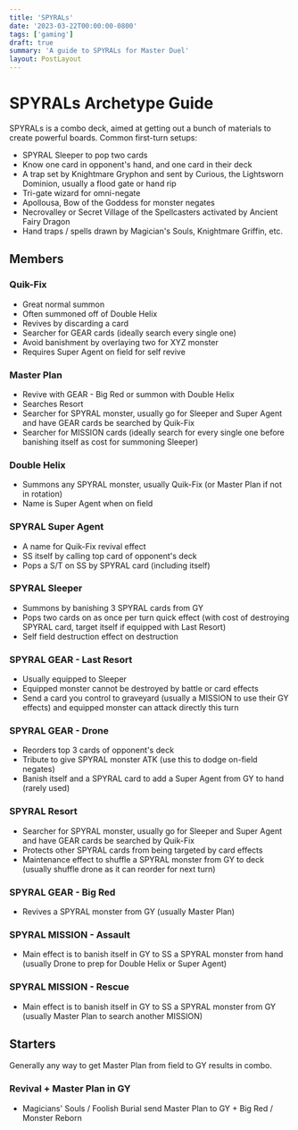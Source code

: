 ```yaml
---
title: 'SPYRALs'
date: '2023-03-22T00:00:00-0800'
tags: ['gaming']
draft: true
summary: 'A guide to SPYRALs for Master Duel'
layout: PostLayout
---
```


# SPYRALs Archetype Guide

SPYRALs is a combo deck, aimed at getting out a bunch of materials to create powerful boards.
Common first-turn setups:

- SPYRAL Sleeper to pop two cards
- Know one card in opponent's hand, and one card in their deck
- A trap set by Knightmare Gryphon and sent by Curious, the Lightsworn Dominion, usually a flood gate or hand rip
- Tri-gate wizard for omni-negate
- Apollousa, Bow of the Goddess for monster negates
- Necrovalley or Secret Village of the Spellcasters activated by Ancient Fairy Dragon
- Hand traps / spells drawn by Magician's Souls, Knightmare Griffin, etc.

## Members

### Quik-Fix

- Great normal summon
- Often summoned off of Double Helix
- Revives by discarding a card
- Searcher for GEAR cards (ideally search every single one)
- Avoid banishment by overlaying two for XYZ monster
- Requires Super Agent on field for self revive

### Master Plan

- Revive with GEAR - Big Red or summon with Double Helix
- Searches Resort
- Searcher for SPYRAL monster, usually go for Sleeper and Super Agent and have GEAR cards be searched by Quik-Fix
- Searcher for MISSION cards (ideally search for every single one before banishing itself as cost for summoning Sleeper)

### Double Helix

- Summons any SPYRAL monster, usually Quik-Fix (or Master Plan if not in rotation)
- Name is Super Agent when on field

### SPYRAL Super Agent

- A name for Quik-Fix revival effect
- SS itself by calling top card of opponent's deck
- Pops a S/T on SS by SPYRAL card (including itself)

### SPYRAL Sleeper

- Summons by banishing 3 SPYRAL cards from GY
- Pops two cards on as once per turn quick effect (with cost of destroying SPYRAL card, target itself if equipped with Last Resort)
- Self field destruction effect on destruction

### SPYRAL GEAR - Last Resort

- Usually equipped to Sleeper
- Equipped monster cannot be destroyed by battle or card effects
- Send a card you control to graveyard (usually a MISSION to use their GY effects) and equipped monster can attack directly this turn

### SPYRAL GEAR - Drone

- Reorders top 3 cards of opponent's deck
- Tribute to give SPYRAL monster ATK (use this to dodge on-field negates)
- Banish itself and a SPYRAL card to add a Super Agent from GY to hand (rarely used)

### SPYRAL Resort

- Searcher for SPYRAL monster, usually go for Sleeper and Super Agent and have GEAR cards be searched by Quik-Fix
- Protects other SPYRAL cards from being targeted by card effects
- Maintenance effect to shuffle a SPYRAL monster from GY to deck (usually shuffle drone as it can reorder for next turn)

### SPYRAL GEAR - Big Red

- Revives a SPYRAL monster from GY (usually Master Plan)

### SPYRAL MISSION - Assault

- Main effect is to banish itself in GY to SS a SPYRAL monster from hand (usually Drone to prep for Double Helix or Super Agent)

### SPYRAL MISSION - Rescue

- Main effect is to banish itself in GY to SS a SPYRAL monster from GY (usually Master Plan to search another MISSION)

## Starters

Generally any way to get Master Plan from field to GY results in combo.

### Revival + Master Plan in GY

- Magicians' Souls / Foolish Burial send Master Plan to GY + Big Red / Monster Reborn
